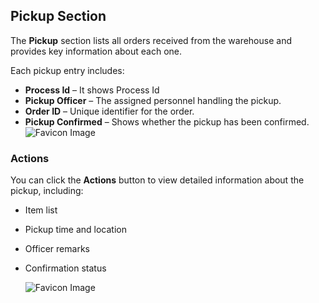## Pickup Section

The **Pickup** section lists all orders received from the warehouse and provides key information about each one.

Each pickup entry includes:

- **Process Id** – It shows Process Id
- **Pickup Officer** – The assigned personnel handling the pickup.
- **Order ID** – Unique identifier for the order.
- **Pickup Confirmed** – Shows whether the pickup has been confirmed.
  ![Favicon Image](/images/pickup/pickuplist.png)

### Actions

You can click the **Actions** button to view detailed information about the pickup, including:

- Item list
- Pickup time and location
- Officer remarks
- Confirmation status

  ![Favicon Image](/images/pickup/pickupdetail.png)

